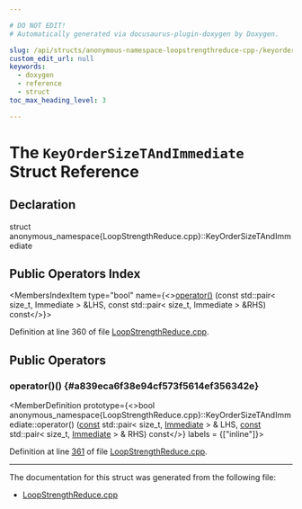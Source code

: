```yaml
---

# DO NOT EDIT!
# Automatically generated via docusaurus-plugin-doxygen by Doxygen.

slug: /api/structs/anonymous-namespace-loopstrengthreduce-cpp-/keyordersizetandimmediate
custom_edit_url: null
keywords:
  - doxygen
  - reference
  - struct
toc_max_heading_level: 3

---
```





# The `KeyOrderSizeTAndImmediate` Struct Reference

<DoxygenPage pluginConfig={pluginConfig}>



## Declaration

<CodeBlock>struct anonymous_namespace{LoopStrengthReduce.cpp}::KeyOrderSizeTAndImmediate</CodeBlock>

## Public Operators Index

<MembersIndex>

<MembersIndexItem
  type="bool"
  name={<><a href="#a839eca6f38e94cf573f5614ef356342e">operator()</a> (const std::pair&lt; size&#95;t, Immediate &gt; &amp;LHS, const std::pair&lt; size&#95;t, Immediate &gt; &amp;RHS) const</>}>
</MembersIndexItem>

</MembersIndex>


Definition at line 360 of file <a href="/docs/api/files/lib/lib/transforms/lib/transforms/scalar/loopstrengthreduce-cpp">LoopStrengthReduce.cpp</a>.

<SectionDefinition>

## Public Operators

### operator()() {#a839eca6f38e94cf573f5614ef356342e}

<MemberDefinition
  prototype={<>bool anonymous&#95;namespace&#123;LoopStrengthReduce.cpp&#125;::KeyOrderSizeTAndImmediate::operator() (<a href="/docs/api/files/lib/lib/target/lib/target/aarch64/aarch64promoteconstant-cpp/#a90f8350fecae261c25be85d38b451bff">const</a> std::pair&lt; size&#95;t, <a href="/docs/api/classes/anonymous-namespace-loopstrengthreduce-cpp-/immediate">Immediate</a> &gt; &amp; LHS, <a href="/docs/api/files/lib/lib/target/lib/target/aarch64/aarch64promoteconstant-cpp/#a90f8350fecae261c25be85d38b451bff">const</a> std::pair&lt; size&#95;t, <a href="/docs/api/classes/anonymous-namespace-loopstrengthreduce-cpp-/immediate">Immediate</a> &gt; &amp; RHS) const</>}
  labels = {["inline"]}>

Definition at line <a href="/docs/api/files/lib/lib/transforms/lib/transforms/scalar/loopstrengthreduce-cpp/#l00361">361</a> of file <a href="/docs/api/files/lib/lib/transforms/lib/transforms/scalar/loopstrengthreduce-cpp">LoopStrengthReduce.cpp</a>.
</MemberDefinition>

</SectionDefinition>

<hr/>

The documentation for this struct was generated from the following file:

<ul>
<li><a href="/docs/api/files/lib/lib/transforms/lib/transforms/scalar/loopstrengthreduce-cpp">LoopStrengthReduce.cpp</a></li>
</ul>

</DoxygenPage>
